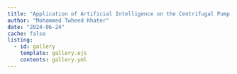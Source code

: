 ```yaml
---
title: "Application of Artificial Intelligence on the Centrifugal Pump Operation"
author: "Mohammed Twheed Khater"
date: "2024-06-24"
cache: false
listing:
  - id: gallery
    template: gallery.ejs
    contents: gallery.yml
---
```

